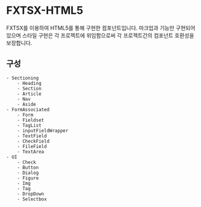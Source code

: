
<Meta title="fxtsx/Introduction" />

# FXTSX-HTML5

FXTSX를 이용하여 HTML5를 통해 구현한 컴포넌트입니다. 마크업과 기능만 구현되어 있으며 스타일 구현은 각 프로젝트에 위임함으로써 각 프로젝트간의 컴포넌트 호환성을 보장합니다.

## 구성
    - Sectioning
        - Heading
        - Section
        - Article
        - Nav
        - Aside
    - FormAssociated
        - Form
        - Fieldset
        - TagList
        - inputFieldWrapper
        - TextField
        - CheckField
        - FileField
        - TextArea
    - UI
        - Check
        - Button
        - Dialog
        - Figure
        - Img
        - Tag
        - DropDown
        - Selectbox



